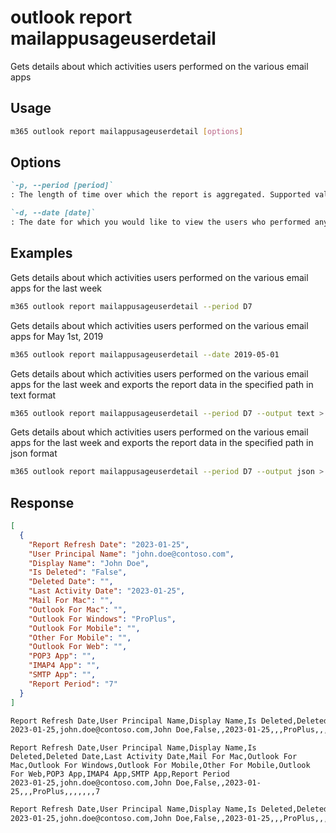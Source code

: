 
# outlook report mailappusageuserdetail

Gets details about which activities users performed on the various email apps

## Usage

```sh
m365 outlook report mailappusageuserdetail [options]
```

## Options

```md definition-list
`-p, --period [period]`
: The length of time over which the report is aggregated. Supported values `D7`, `D30`, `D90`, `D180`.

`-d, --date [date]`
: The date for which you would like to view the users who performed any activity. Supported date format is YYYY-MM-DD. Specify the date or period, but not both
```

<Global />

## Examples

Gets details about which activities users performed on the various email apps for the last week

```sh
m365 outlook report mailappusageuserdetail --period D7
```

Gets details about which activities users performed on the various email apps for May 1st, 2019

```sh
m365 outlook report mailappusageuserdetail --date 2019-05-01
```

Gets details about which activities users performed on the various email apps for the last week and exports the report data in the specified path in text format

```sh
m365 outlook report mailappusageuserdetail --period D7 --output text > "mailappusageuserdetail.txt"
```

Gets details about which activities users performed on the various email apps for the last week and exports the report data in the specified path in json format

```sh
m365 outlook report mailappusageuserdetail --period D7 --output json > "mailappusageuserdetail.json"
```

## Response

<Tabs>
  <TabItem value="JSON">

  ```json
  [
    {
      "Report Refresh Date": "2023-01-25",
      "User Principal Name": "john.doe@contoso.com",
      "Display Name": "John Doe",
      "Is Deleted": "False",
      "Deleted Date": "",
      "Last Activity Date": "2023-01-25",
      "Mail For Mac": "",
      "Outlook For Mac": "",
      "Outlook For Windows": "ProPlus",
      "Outlook For Mobile": "",
      "Other For Mobile": "",
      "Outlook For Web": "",
      "POP3 App": "",
      "IMAP4 App": "",
      "SMTP App": "",
      "Report Period": "7"
    }
  ]
  ```

  </TabItem>
  <TabItem value="Text">

  ```txt
  Report Refresh Date,User Principal Name,Display Name,Is Deleted,Deleted Date,Last Activity Date,Mail For Mac,Outlook For Mac,Outlook For Windows,Outlook For Mobile,Other For Mobile,Outlook For Web,POP3 App,IMAP4 App,SMTP App,Report Period
  2023-01-25,john.doe@contoso.com,John Doe,False,,2023-01-25,,,ProPlus,,,,,,,7
  ```

  </TabItem>
  <TabItem value="CSV">

  ```csv
  Report Refresh Date,User Principal Name,Display Name,Is Deleted,Deleted Date,Last Activity Date,Mail For Mac,Outlook For Mac,Outlook For Windows,Outlook For Mobile,Other For Mobile,Outlook For Web,POP3 App,IMAP4 App,SMTP App,Report Period
  2023-01-25,john.doe@contoso.com,John Doe,False,,2023-01-25,,,ProPlus,,,,,,,7
  ```

  </TabItem>
  <TabItem value="Markdown">

  ```md
  Report Refresh Date,User Principal Name,Display Name,Is Deleted,Deleted Date,Last Activity Date,Mail For Mac,Outlook For Mac,Outlook For Windows,Outlook For Mobile,Other For Mobile,Outlook For Web,POP3 App,IMAP4 App,SMTP App,Report Period
  2023-01-25,john.doe@contoso.com,John Doe,False,,2023-01-25,,,ProPlus,,,,,,,7
  ```

  </TabItem>
</Tabs>

